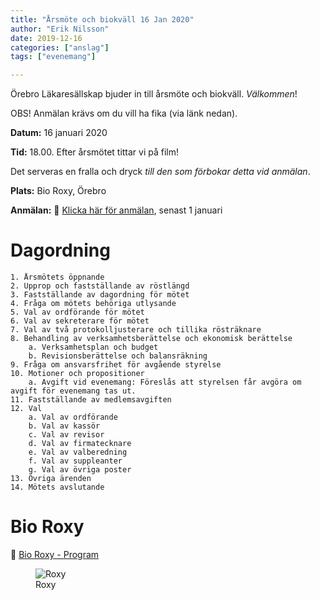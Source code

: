 ```yaml
---
title: "Årsmöte och biokväll 16 Jan 2020"
author: "Erik Nilsson"
date: 2019-12-16
categories: ["anslag"]
tags: ["evenemang"]

---
```


Örebro Läkaresällskap bjuder in till årsmöte och biokväll. _Välkommen_!

OBS! Anmälan krävs om du vill ha fika (via länk nedan).

**Datum:** 16 januari 2020

**Tid:** 18.00. Efter årsmötet tittar vi på film!

Det serveras en fralla och dryck _till den som förbokar detta vid anmälan_.

**Plats:** Bio Roxy, Örebro

**Anmälan:** &#x1F517; [Klicka här för anmälan](https://forms.gle/UfdLhuupj5tH5Ayi9), senast 1 januari

<!-- ![Årsmöte](/media/2018-arsmote.png) -->

# Dagordning

    1. Årsmötets öppnande
    2. Upprop och fastställande av röstlängd
    3. Fastställande av dagordning för mötet
    4. Fråga om mötets behöriga utlysande
    5. Val av ordförande för mötet
    6. Val av sekreterare för mötet
    7. Val av två protokolljusterare och tillika rösträknare
    8. Behandling av verksamhetsberättelse och ekonomisk berättelse
        a. Verksamhetsplan och budget
        b. Revisionsberättelse och balansräkning
    9. Fråga om ansvarsfrihet för avgående styrelse
    10. Motioner och propositioner
	    a. Avgift vid evenemang: Föreslås att styrelsen får avgöra om avgift för evenemang tas ut.
    11. Fastställande av medlemsavgiften
    12. Val
        a. Val av ordförande
        b. Val av kassör
        c. Val av revisor
        d. Val av firmatecknare
        e. Val av valberedning
        f. Val av suppleanter
        g. Val av övriga poster
    13. Övriga ärenden
    14. Mötets avslutande

# Bio Roxy

&#x1F517;  [Bio Roxy - Program](https://extra.orebro.se/bioroxy/program.4.387bdba315e89624c6a297b.html)


![Roxy](/media/roxy.jpg)
